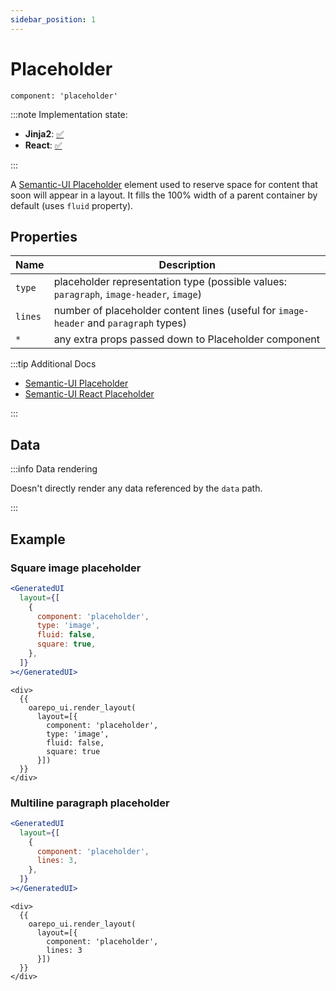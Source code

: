 ```yaml
---
sidebar_position: 1
---
```



# Placeholder

`component: 'placeholder'`

:::note Implementation state:

- **Jinja2**: [✅](https://github.com/oarepo/oarepo-ui/blob/invenio-3.5-jinja/oarepo_ui/templates/oarepo_ui/components/components.html.jinja2#L33)
- **React**: [✅](https://github.com/oarepo/react-generative-ui/blob/master/src/components/Placeholder.tsx)

:::

A [Semantic-UI Placeholder](https://semantic-ui.com/elements/placeholder.html#/definition) element
used to reserve space for content that soon will appear in a layout. It fills the 100% width
of a parent container by default (uses `fluid` property).

## Properties

| Name    | Description                                                                             |
| ------- | --------------------------------------------------------------------------------------- |
| `type`  | placeholder representation type (possible values: `paragraph`, `image-header`, `image`) |
| `lines` | number of placeholder content lines (useful for `image-header` and `paragraph` types)   |
| `*`     | any extra props passed down to Placeholder component                                    |

:::tip Additional Docs

- [Semantic-UI Placeholder](https://semantic-ui.com/elements/placeholder.html#/definition)
- [Semantic-UI React Placeholder](https://react.semantic-ui.com/elements/placeholder/)

:::

## Data

:::info Data rendering

Doesn't directly render any data referenced by the `data` path.

:::

## Example

### Square image placeholder

<Tabs>
  <TabItem value="react" label="React" default>

```jsx title=layout.json5 live
<GeneratedUI
  layout={[
    {
      component: 'placeholder',
      type: 'image',
      fluid: false,
      square: true,
    },
  ]}
></GeneratedUI>
```

  </TabItem>
  <TabItem value="jinja" label="Jinja2" default>

```django
<div>
  {{
    oarepo_ui.render_layout(
      layout=[{
        component: 'placeholder',
        type: 'image',
        fluid: false,
        square: true
      }])
  }}
</div>
```

  </TabItem>
</Tabs>

### Multiline paragraph placeholder

<Tabs>
  <TabItem value="react" label="React" default>

```jsx title=layout.json5 live
<GeneratedUI
  layout={[
    {
      component: 'placeholder',
      lines: 3,
    },
  ]}
></GeneratedUI>
```

  </TabItem>
  <TabItem value="jinja" label="Jinja2" default>

```django
<div>
  {{
    oarepo_ui.render_layout(
      layout=[{
        component: 'placeholder',
        lines: 3
      }])
  }}
</div>
```

  </TabItem>
</Tabs>
